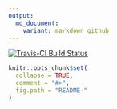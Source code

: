 ```yaml
---
output:
  md_document:
    variant: markdown_github
---
```

[![Travis-CI Build Status](https://travis-ci.org/mdsumner/ffraster.svg?branch=master)](https://travis-ci.org/mdsumner/ffraster)

<!-- README.md is generated from README.Rmd. Please edit that file -->

```r
knitr::opts_chunk$set(
  collapse = TRUE,
  comment = "#>",
  fig.path = "README-"
)
```
